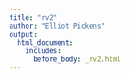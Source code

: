 ```yaml
---
title: "rv2"
author: "Elliot Pickens"
output:
  html_document:
    includes:
      before_body: _rv2.html
---
```


